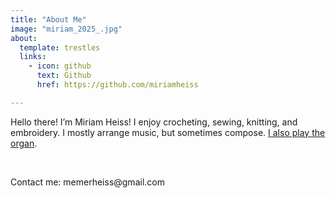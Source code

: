 ```yaml
---
title: "About Me"
image: "miriam_2025_.jpg"
about:
  template: trestles
  links:
    - icon: github
      text: Github
      href: https://github.com/miriamheiss

---
```


Hello there! I'm Miriam Heiss! I enjoy crocheting, sewing, knitting, and embroidery. I mostly arrange music, but sometimes compose. [I also play the organ](https://www.youtube.com/@MiriamHeiss). 

\

Contact me: memerheiss@gmail.com 